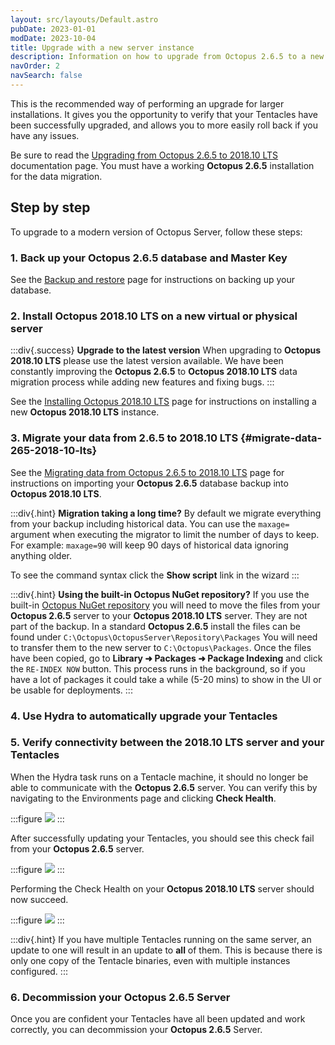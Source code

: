 ```yaml
---
layout: src/layouts/Default.astro
pubDate: 2023-01-01
modDate: 2023-10-04
title: Upgrade with a new server instance
description: Information on how to upgrade from Octopus 2.6.5 to a new Octopus instance.
navOrder: 2
navSearch: false
---
```


This is the recommended way of performing an upgrade for larger installations. It gives you the opportunity to verify that your Tentacles have been successfully upgraded, and allows you to more easily roll back if you have any issues.

Be sure to read the [Upgrading from Octopus 2.6.5 to 2018.10 LTS](/docs/administration/upgrading/legacy/upgrading-from-octopus-2.6.5-2018.10lts) documentation page. You must have a working **Octopus 2.6.5** installation for the data migration.

## Step by step

To upgrade to a modern version of Octopus Server, follow these steps:

### 1. Back up your Octopus 2.6.5 database and Master Key

See the [Backup and restore](/docs/administration/upgrading/legacy/upgrading-from-octopus-2.6.5-2018.10lts/backup-2.6) page for instructions on backing up your database.

### 2. Install Octopus 2018.10 LTS on a new virtual or physical server

:::div{.success}
**Upgrade to the latest version**
When upgrading to **Octopus 2018.10 LTS** please use the latest version available. We have been constantly improving the **Octopus 2.6.5** to **Octopus 2018.10 LTS** data migration process while adding new features and fixing bugs.
:::

See the [Installing Octopus 2018.10 LTS](/docs/installation) page for instructions on installing a new **Octopus 2018.10 LTS** instance.

### 3. Migrate your data from 2.6.5 to 2018.10 LTS \{#migrate-data-265-2018-10-lts}

See the [Migrating data from Octopus 2.6.5 to 2018.10 LTS](/docs/administration/upgrading/legacy/upgrading-from-octopus-2.6.5-2018.10lts/migrating-data-from-octopus-2.6.5-2018.10lts) page for instructions on importing your **Octopus 2.6.5** database backup into **Octopus 2018.10 LTS**.

:::div{.hint}
**Migration taking a long time?**
By default we migrate everything from your backup including historical data. You can use the `maxage=` argument when executing the migrator to limit the number of days to keep. For example: `maxage=90` will keep 90 days of historical data ignoring anything older.

To see the command syntax click the **Show script** link in the wizard
:::

:::div{.hint}
**Using the built-in Octopus NuGet repository?**
If you use the built-in [Octopus NuGet repository](/docs/packaging-applications/package-repositories) you will need to move the files from your **Octopus 2.6.5** server to your **Octopus 2018.10 LTS** server. They are not part of the backup.
In a standard **Octopus 2.6.5** install the files can be found under `C:\Octopus\OctopusServer\Repository\Packages`
You will need to transfer them to the new server to `C:\Octopus\Packages`. Once the files have been copied, go to **Library ➜ Packages ➜ Package Indexing** and click the `RE-INDEX NOW` button. This process runs in the background, so if you have a lot of packages it could take a while (5-20 mins) to show in the UI or be usable for deployments.
:::

### 4. Use Hydra to automatically upgrade your Tentacles

<UsingHydra />

### 5. Verify connectivity between the 2018.10 LTS server and your Tentacles

When the Hydra task runs on a Tentacle machine, it should no longer be able to communicate with the **Octopus 2.6.5** server. You can verify this by navigating to the Environments page and clicking **Check Health**.

:::figure
![](/docs/img/administration/upgrading/legacy/upgrading-from-octopus-2.6.5-2018.10lts/images/3278012.png)
:::

After successfully updating your Tentacles, you should see this check fail from your **Octopus 2.6.5** server.

:::figure
![](/docs/img/administration/upgrading/legacy/upgrading-from-octopus-2.6.5-2018.10lts/images/3278011.png)
:::

Performing the Check Health on your **Octopus 2018.10 LTS** server should now succeed.

:::figure
![](/docs/img/administration/upgrading/legacy/upgrading-from-octopus-2.6.5-2018.10lts/images/3278009.png)
:::

:::div{.hint}
If you have multiple Tentacles running on the same server, an update to one will result in an update to **all** of them. This is because there is only one copy of the Tentacle binaries, even with multiple instances configured.
:::

### 6. Decommission your Octopus 2.6.5 Server

Once you are confident your Tentacles have all been updated and work correctly, you can decommission your **Octopus 2.6.5** Server.
